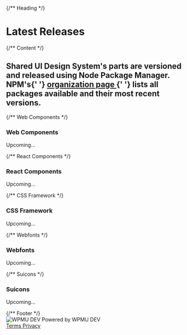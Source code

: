 

<Meta title="SUI/What's New/Changelog" />

<div className="csb-page csb-page--white">
	{/** Heading */}
	<div className="csb-heading">
		<div className="csb-content">
			<h1 className="csb-page__title">Latest Releases</h1>
		</div>
	</div>
	{/** Content */}
	<div className="csb-content">
		<h2 className="csb-page__subtitle">
			Shared UI Design System's parts are versioned and released using
			Node Package Manager. NPM's{' '}
			<a
				href="https://www.npmjs.com/org/wpmudev"
				target="_blank"
				rel="nofollow"
			>
				organization page
			</a>{' '}
			lists all packages available and their most recent versions.
		</h2>
		{/** Web Components */}
		<div className="csb-block">
			<h3 className="csb-block__title">Web Components</h3>
			<p>Upcoming…</p>
		</div>
		{/** React Components */}
		<div className="csb-block">
			<h3 className="csb-block__title">React Components</h3>
			<p>Upcoming…</p>
		</div>
		{/** CSS Framework */}
		<div className="csb-block">
			<h3 className="csb-block__title">CSS Framework</h3>
			<p>Upcoming…</p>
		</div>
		{/** Webfonts */}
		<div className="csb-block">
			<h3 className="csb-block__title">Webfonts</h3>
			<p>Upcoming…</p>
		</div>
		{/** Suicons */}
		<div className="csb-block">
			<h3 className="csb-block__title">Suicons</h3>
			<p>Upcoming…</p>
		</div>
	</div>
	{/** Footer */}
	<div className="csb-footer csb-footer--white">
		<div className="csb-footer__print">
			<img src={logo} alt="WPMU DEV" aria-hidden="true" />
			Powered by WPMU DEV
		</div>
		<div className="csb-footer__links">
			<a
				href="https://wpmudev.com/terms-of-service/"
				target="_blank"
				rel="nofollow"
				className="csb-footer__link"
			>
				Terms
			</a>
			<a
				href="https://incsub.com/privacy-policy/"
				target="_blank"
				rel="nofollow"
				className="csb-footer__link"
			>
				Privacy
			</a>
		</div>
	</div>
</div>
